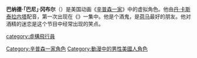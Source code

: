 {{noteTA
|G1=Simpsons
}}
{{Simpsons character
|name=巴纳德·冈布尔
|image=<!-- 檔案不存在 [[File:Barney_Gumble.png|222px]] ，可從英文維基百科取得 -->
|gender=[[男性|男性]]
|job=直升机驾驶员
|hair=棕色
|relatives='''父亲：'''[[阿尼·冈布尔|阿尼·冈布尔]]<br>'''母亲：'''没有提及'''
|appearance= “Simpsons Roasting on an Open Fire”
|voiceactor=[[丹·卡斯泰拉内塔|丹·卡斯泰拉内塔]]<!--Dan Castellaneta-->
}}
'''巴纳德·「巴尼」'''·'''冈布尔'''（{{lang-en|Barney Gumble}}）是美国动画《[[辛普森一家|辛普森一家]]》中的虚拟角色。他由[[丹·卡斯泰拉内塔|丹·卡斯泰拉内塔]]配音，第一次出现在《{{le|Simpsons Roasting on an Open Fire}}》一集中。他是个酒鬼，是[[荷马·辛普森|荷马]]最好的朋友。他对酒精的迷恋是这个节目中经常出现的笑点。

{{Simpsons characters}}

{{Simpsons-stub}}

[[Category:辛普森一家角色|Category:辛普森一家角色]]
[[Category:動漫中的男性美國人角色|Category:動漫中的男性美國人角色]]
[[category:虛構飛行員|category:虛構飛行員]]